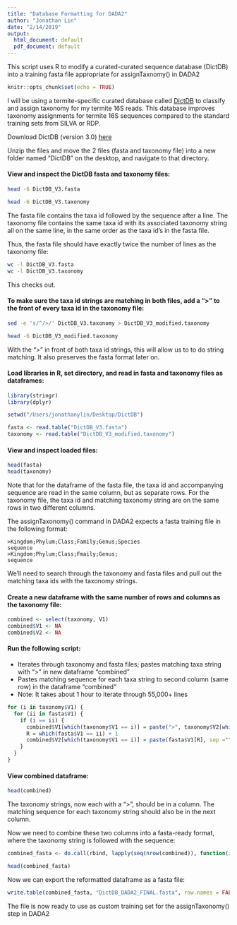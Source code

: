 ```yaml
---
title: "Database Formatting for DADA2"
author: "Jonathan Lin"
date: "2/14/2019"
output:
  html_document: default
  pdf_document: default
---
```


This script uses R to modify a curated-curated sequence database (DictDB) into a training fasta file appropriate for assignTaxnomy() in DADA2


```r
knitr::opts_chunk$set(echo = TRUE)
```

I will be using a termite-specific curated database called [DictDB](https://www.sciencedirect.com/science/article/pii/S0723202015001162) to classify and assign taxonomy for my termite 16S reads. This database improves taxonomy assignments for termite 16S sequences compared to the standard training sets from SILVA or RDP.

Download DictDB (version 3.0) [here](https://drive.google.com/file/d/0B5NJB7U2TQKNVEZneUhFODZFdmc/view)

Unzip the files and move the 2 files (fasta and taxonomy file) into a new folder named "DictDB" on the desktop, and navigate to that directory.

#### View and inspect the DictDB fasta and taxonomy files:
```bash
head -6 DictDB_V3.fasta

head -6 DictDB_V3.taxonomy
```

The fasta file contains the taxa id followed by the sequence after a line. The taxonomy file contains the same taxa id with its associated taxonomy string all on the same line, in the same order as the taxa id's in the fasta file.

Thus, the fasta file should have exactly twice the number of lines as the taxonomy file:
```bash
wc -l DictDB_V3.fasta
wc -l DictDB_V3.taxonomy
```
This checks out.

#### To make sure the taxa id strings are matching in both files, add a ">" to the front of every taxa id in the taxonomy file:
```bash
sed -e 's/^/>/' DictDB_V3.taxonomy > DictDB_V3_modified.taxonomy

head -6 DictDB_V3_modified.taxonomy
```

With the ">" in front of both taxa id strings, this will allow us to to do string matching. It also preserves the fasta format later on.

#### Load libraries in R, set directory, and read in fasta and taxonomy files as dataframes:
```r
library(stringr)
library(dplyr)

setwd("/Users/jonathanylin/Desktop/DictDB")

fasta <- read.table("DictDB_V3.fasta")
taxonomy <- read.table("DictDB_V3_modified.taxonomy")
```

#### View and inspect loaded files:
```r
head(fasta)
head(taxonomy)
```

Note that for the dataframe of the fasta file, the taxa id and accompanying sequence are read in the same column, but as separate rows. For the taxonomy file, the taxa id and matching taxonomy string are on the same rows in two different columns.

The assignTaxonomy() command in DADA2 expects a fasta training file in the following format:

```
>Kingdom;Phylum;Class;Family;Genus;Species
sequence
>Kingdom;Phylum;Class;Fmaily;Genus;
sequence
```

We'll need to search through the taxonomy and fasta files and pull out the matching taxa ids with the taxonomy strings.

#### Create a new dataframe with the same number of rows and columns as the taxonomy file:
```r
combined <- select(taxonomy, V1)
combined$V1 <- NA
combined$V2 <- NA
```

#### Run the following script:
- Iterates through taxonomy and fasta files; pastes matching taxa string with ">" in new dataframe "combined"
- Pastes matching sequence for each taxa string to second column (same row) in the dataframe "combined"
- Note: It takes about 1 hour to iterate through 55,000+ lines

```r
for (i in taxonomy$V1) {
  for (ii in fasta$V1) {
    if (i == ii) {
      combined$V1[which(taxonomy$V1 == i)] = paste(">", taxonomy$V2[which(taxonomy$V1 == i)], sep = "")
      R = which(fasta$V1 == ii) + 1
      combined$V2[which(taxonomy$V1 == i)] = paste(fasta$V1[R], sep ="")
    }
  }
}
```

#### View combined dataframe:
```r
head(combined)
```

The taxonomy strings, now each with a ">", should be in a column. The matching sequence for each taxonomy string should also be in the next column.

Now we need to combine these two columns into a fasta-ready format, where the taxonomy string is followed with the sequence:
```r
combined_fasta <- do.call(rbind, lapply(seq(nrow(combined)), function(i) t(combined[i, ])))

head(combined_fasta)
```

Now we can export the reformatted dataframe as a fasta file:
```r
write.table(combined_fasta, "DictDB_DADA2_FINAL.fasta", row.names = FALSE, col.names = FALSE, quote = FALSE)
```

The file is now ready to use as custom training set for the assignTaxonomy() step in DADA2
